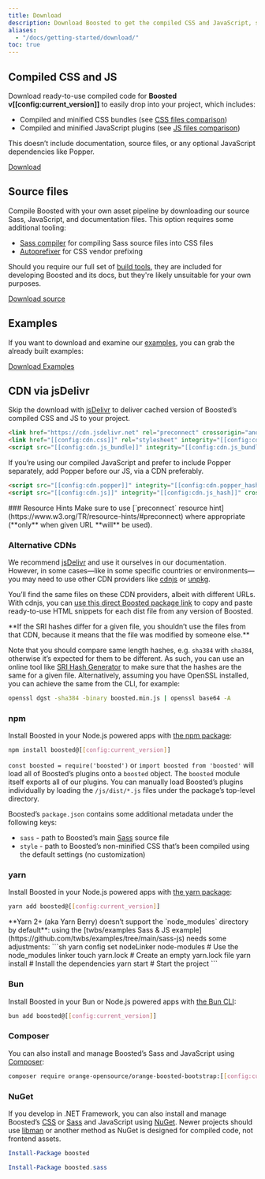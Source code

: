 ```yaml
---
title: Download
description: Download Boosted to get the compiled CSS and JavaScript, source code, or include it with your favorite package managers like npm, RubyGems, and more.
aliases:
  - "/docs/getting-started/download/"
toc: true
---
```


## Compiled CSS and JS

Download ready-to-use compiled code for **Boosted v[[config:current_version]]** to easily drop into your project, which includes:

- Compiled and minified CSS bundles (see [CSS files comparison]([[docsref:/getting-started/contents#css-files]]))
- Compiled and minified JavaScript plugins (see [JS files comparison]([[docsref:/getting-started/contents#js-files]]))

This doesn’t include documentation, source files, or any optional JavaScript dependencies like Popper.

<a href="[[config:download.dist]]" class="btn btn-primary" onclick="dataLayer.push({'event': 'clic', 'site_name':'accessibility-boosted', 'phase':'prod', 'track_category':'download', 'track_name':'getting started', 'track_cible':'download source'});">Download</a>

## Source files

Compile Boosted with your own asset pipeline by downloading our source Sass, JavaScript, and documentation files. This option requires some additional tooling:

- [Sass compiler]([[docsref:/getting-started/contribute#sass]])  for compiling Sass source files into CSS files
- [Autoprefixer](https://github.com/postcss/autoprefixer) for CSS vendor prefixing

Should you require our full set of [build tools]([[docsref:/getting-started/contribute#tooling-setup]]), they are included for developing Boosted and its docs, but they're likely unsuitable for your own purposes.

<a href="[[config:download.source]]" class="btn btn-primary" onclick="dataLayer.push({'event': 'clic', 'site_name':'accessibility-boosted', 'phase':'prod', 'track_category':'download', 'track_name':'getting started', 'track_cible':'download source'});">Download source</a>

## Examples

If you want to download and examine our [examples]([[docsref:/examples]]), you can grab the already built examples:

<a href="[[config:download.dist_examples]]" class="btn btn-primary" onclick="dataLayer.push({'event': 'clic', 'site_name':'accessibility-boosted', 'phase':'prod', 'track_category':'download', 'track_name':'getting started', 'track_cible':'download examples source'});">Download Examples</a>

## CDN via jsDelivr

Skip the download with [jsDelivr](https://www.jsdelivr.com/) to deliver cached version of Boosted’s compiled CSS and JS to your project.

```html
<link href="https://cdn.jsdelivr.net" rel="preconnect" crossorigin="anonymous">
<link href="[[config:cdn.css]]" rel="stylesheet" integrity="[[config:cdn.css_hash]]" crossorigin="anonymous">
<script src="[[config:cdn.js_bundle]]" integrity="[[config:cdn.js_bundle_hash]]" crossorigin="anonymous"></script>
```

If you’re using our compiled JavaScript and prefer to include Popper separately, add Popper before our JS, via a CDN preferably.

```html
<script src="[[config:cdn.popper]]" integrity="[[config:cdn.popper_hash]]" crossorigin="anonymous"></script>
<script src="[[config:cdn.js]]" integrity="[[config:cdn.js_hash]]" crossorigin="anonymous"></script>
```

<Callout type="warning">
### Resource Hints
Make sure to use [`preconnect` resource hint](https://www.w3.org/TR/resource-hints/#preconnect) where appropriate (**only** when given URL **will** be used).
</Callout>

### Alternative CDNs

We recommend [jsDelivr](https://www.jsdelivr.com/) and use it ourselves in our documentation. However, in some cases—like in some specific countries or environments—you may need to use other CDN providers like [cdnjs](https://cdnjs.com/) or [unpkg](https://unpkg.com/).

You’ll find the same files on these CDN providers, albeit with different URLs. With cdnjs, you can [use this direct Boosted package link](https://cdnjs.com/libraries/boosted) to copy and paste ready-to-use HTML snippets for each dist file from any version of Boosted.

<Callout type="warning">
**If the SRI hashes differ for a given file, you shouldn’t use the files from that CDN, because it means that the file was modified by someone else.**
</Callout>

Note that you should compare same length hashes, e.g. `sha384` with `sha384`, otherwise it’s expected for them to be different.
As such, you can use an online tool like [SRI Hash Generator](https://www.srihash.org/) to make sure that the hashes are the same for a given file.
Alternatively, assuming you have OpenSSL installed, you can achieve the same from the CLI, for example:

```sh
openssl dgst -sha384 -binary boosted.min.js | openssl base64 -A
```

### npm

Install Boosted in your Node.js powered apps with [the npm package](https://www.npmjs.com/package/boosted):

```sh
npm install boosted@[[config:current_version]]
```

`const boosted = require('boosted')` or `import boosted from 'boosted'` will load all of Boosted’s plugins onto a `boosted` object.
The `boosted` module itself exports all of our plugins. You can manually load Boosted’s plugins individually by loading the `/js/dist/*.js` files under the package’s top-level directory.

Boosted’s `package.json` contains some additional metadata under the following keys:

- `sass` - path to Boosted’s main [Sass](https://sass-lang.com/) source file
- `style` - path to Boosted’s non-minified CSS that’s been compiled using the default settings (no customization)

<Callout name="info-npm-starter" />

### yarn

Install Boosted in your Node.js powered apps with [the yarn package](https://yarnpkg.com/en/package/boosted):

```sh
yarn add boosted@[[config:current_version]]
```

<Callout type="warning">
**Yarn 2+ (aka Yarn Berry) doesn’t support the `node_modules` directory by default**: using the [twbs/examples Sass & JS example](https://github.com/twbs/examples/tree/main/sass-js) needs some adjustments:
```sh
yarn config set nodeLinker node-modules # Use the node_modules linker
touch yarn.lock # Create an empty yarn.lock file
yarn install # Install the dependencies
yarn start # Start the project
```
</Callout>

### Bun

Install Boosted in your Bun or Node.js powered apps with [the Bun CLI](https://bun.sh/):

```sh
bun add boosted@[[config:current_version]]
```

### Composer

You can also install and manage Boosted’s Sass and JavaScript using [Composer](https://getcomposer.org/):

```sh
composer require orange-opensource/orange-boosted-bootstrap:[[config:current_version]]
```

### NuGet

If you develop in .NET Framework, you can also install and manage Boosted’s [CSS](https://www.nuget.org/packages/boosted/) or [Sass](https://www.nuget.org/packages/boosted.sass/) and JavaScript using [NuGet](https://www.nuget.org/). Newer projects should use [libman](https://learn.microsoft.com/en-us/aspnet/core/client-side/libman/) or another method as NuGet is designed for compiled code, not frontend assets.

```powershell
Install-Package boosted
```

```powershell
Install-Package boosted.sass
```
